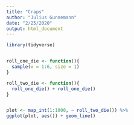 ```yaml
---
title: "Craps"
author: "Julius Gunnemann"
date: "2/25/2020"
output: html_document
---
```


```r
library(tidyverse)


roll_one_die <- function(){ 
  sample(x = 1:6, size = 1)
}

roll_two_die <- function(){ 
  roll_one_die() + roll_one_die()
}


plot <- map_int(1:1000, ~ roll_two_die()) %>%
ggplot(plot, aes()) + geom_line()
  

```


